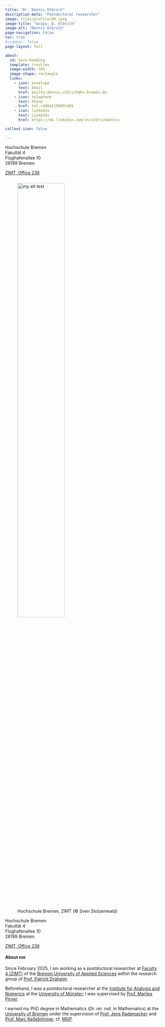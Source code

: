 ```yaml
---
title: "Dr. Dennis Ulbrich"
description-meta: "Postdoctoral researcher"
image: files/profile/UD.jpeg
image-title: "&copy; D. Ulbrich"
image-alt: "Dennis Ulbrich"
page-navigation: false
toc: true  
#sidebar: false
page-layout: full

about:
  id: hero-heading
  template: trestles
  image-width: 70%
  image-shape: rectangle
  links:
    - icon: envelope
      text: Email
      href: mailto:dennis.ulbrich@hs-bremen.de
    - icon: telephone
      text: Phone
      href: tel:+49042159055405
    - icon: linkedin 
      text: LinkedIn
      href: https://de.linkedin.com/in/ulbrichdennis  

callout-icon: false

---
```


:::{#hero-heading}

::: {.callout-note appearance="simple" collapse=true title="Contact address"}

Hochschule Bremen<br>
Fakultät 4 <br>
Flughafenallee 10<br>
28199 Bremen

[ZIMT, Office 236](https://www.hs-bremen.de/raumfinder/)

<figure style="margin-top:25px">
<img src="/files/images/ZIMT-small.jpg" style="width:60%;height:60%" alt="my alt text"/>
<figcaption style="margin-top:5px">Hochschule Bremen, ZIMT (&#169; Sven Stolzenwald)</figcaption>
</figure>
:::

<p style="font-size:0.8rem">
Hochschule Bremen<br>
Fakultät 4 <br>
Flughafenallee 10<br>
28199 Bremen

[ZIMT, Office 236](https://www.hs-bremen.de/raumfinder/)
</p>

#### About me

Since February 2025, I am working as a postdoctoral researcher at [Faculty 4 (ZIMT)](https://www.hs-bremen.de/en/hsb/faculties/school-of-electrical-engineering-and-computer-science/#c1325) of the [Bremen University of Applied Sciences](https://www.hs-bremen.de/en/) within the research group of [Prof. Patrick Draheim](https://www.hs-bremen.de/person/pdraheim/). 

Beforehand, I was a postdoctoral researcher at the [Institute for Analysis and Numerics](https://www.uni-muenster.de/AMM/en/institute.shtml) at the [University of Münster](https://www.uni-muenster.de/en/); I was supervised by [Prof. Marlies Pirner](https://www.uni-muenster.de/AMM/en/Pirner/index.shtml). 
  
I earned my PhD degree in Mathematics (*Dr. rer. nat.* in Mathematics) at the [University of Bremen](https://www.uni-bremen.de/en/) under the supervision of [Prof. Jens Rademacher](https://www.math.uni-hamburg.de/en/forschung/bereiche/am/ang-dynamische-systeme/personen/rademacher-jens.html) and [Prof. Marc Keßeböhmer](https://www.uni-bremen.de/dynsys/members/prof-dr-marc-kesseboehmer), cf. [MGP](https://www.mathgenealogy.org/id.php?id=277103). 


:::



